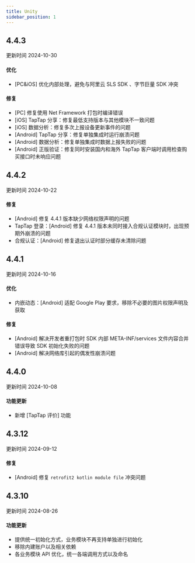 ```yaml
---
title: Unity
sidebar_position: 1
---
```


<h2> 4.4.3 </h2>

更新时间 2024-10-30

<h4> 优化 </h4>

- [PC&iOS] 优化内部处理，避免与阿里云 SLS SDK 、字节巨量 SDK 冲突

<h4> 修复 </h4>

- [PC] 修复使用 Net Framework 打包时编译错误
- [iOS] TapTap 分享：修复最低支持版本与其他模块不一致问题
- [iOS] 数据分析：修复多次上报设备更新事件的问题
- [Android] TapTap 分享：修复单独集成时运行崩溃问题
- [Android] 数据分析：修复单独集成时数据上报失败的问题
- [Android] 正版验证：修复同时安装国内和海外 TapTap 客户端时调用检查购买接口时未响应问题

<h2> 4.4.2 </h2>

更新时间 2024-10-22

<h4> 修复 </h4>

- [Android] 修复 4.4.1 版本缺少网络权限声明的问题
- TapTap 登录：[Android] 修复 4.4.1 版本未同时接入合规认证模块时，出现预期外崩溃的问题
- 合规认证：[Android] 修复退出认证时部分缓存未清除问题


<h2> 4.4.1 </h2>

更新时间 2024-10-16

<h4> 优化 </h4>

- 内嵌动态：[Android] 适配 Google Play 要求，移除不必要的图片权限声明及获取

<h4> 修复 </h4>

- [Android] 解决开发者重打包时 SDK 内部 META-INF/services 文件内容合并错误导致 SDK 初始化失败的问题
- [Android] 解决网络库引起的偶发性崩溃问题

<h2> 4.4.0 </h2>

更新时间 2024-10-08

<h4> 功能更新 </h4>

- 新增 [TapTap 评价] 功能

<h2> 4.3.12 </h2>

更新时间 2024-09-12

<h4> 修复 </h4>

- [Android] 修复 `retrofit2 kotlin module file` 冲突问题


<h2> 4.3.10 </h2>

更新时间 2024-08-26

<h4> 功能更新 </h4>

- 提供统一初始化方式，业务模块不再支持单独进行初始化
- 移除内建账户以及相关依赖
- 各业务模块 API 优化，统一各端调用方式以及命名
